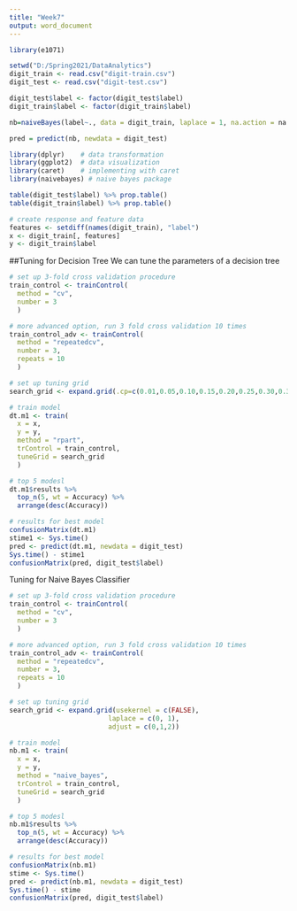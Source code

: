 ---
title: "Week7"
output: word_document
---
```{r}
library(e1071)
```

```{r}
setwd("D:/Spring2021/DataAnalytics")
digit_train <- read.csv("digit-train.csv")
digit_test <- read.csv("digit-test.csv")

digit_test$label <- factor(digit_test$label)
digit_train$label <- factor(digit_train$label)
```

```{r}
nb=naiveBayes(label~., data = digit_train, laplace = 1, na.action = na.pass)

```


```{r}
pred = predict(nb, newdata = digit_test)
```

```{r}
library(dplyr)    # data transformation
library(ggplot2)  # data visualization
library(caret)    # implementing with caret
library(naivebayes) # naive bayes package
```

```{r}
table(digit_test$label) %>% prop.table()
table(digit_train$label) %>% prop.table()
```

```{r}
# create response and feature data
features <- setdiff(names(digit_train), "label")
x <- digit_train[, features]
y <- digit_train$label

```

##Tuning for Decision Tree
We can tune the parameters of a decision tree

```{r}
# set up 3-fold cross validation procedure
train_control <- trainControl(
  method = "cv", 
  number = 3
  )

# more advanced option, run 3 fold cross validation 10 times
train_control_adv <- trainControl(
  method = "repeatedcv", 
  number = 3,
  repeats = 10
  )

# set up tuning grid
search_grid <- expand.grid(.cp=c(0.01,0.05,0.10,0.15,0.20,0.25,0.30,0.35,0.40,0.45))

# train model
dt.m1 <- train(
  x = x,
  y = y,
  method = "rpart",
  trControl = train_control,
  tuneGrid = search_grid
  )

# top 5 modesl
dt.m1$results %>% 
  top_n(5, wt = Accuracy) %>%
  arrange(desc(Accuracy))

# results for best model
confusionMatrix(dt.m1)
stime1 <- Sys.time()
pred <- predict(dt.m1, newdata = digit_test)
Sys.time() - stime1
confusionMatrix(pred, digit_test$label)

```
Tuning for Naive Bayes Classifier

```{r}
# set up 3-fold cross validation procedure
train_control <- trainControl(
  method = "cv", 
  number = 3
  )

# more advanced option, run 3 fold cross validation 10 times
train_control_adv <- trainControl(
  method = "repeatedcv", 
  number = 3,
  repeats = 10
  )

# set up tuning grid
search_grid <- expand.grid(usekernel = c(FALSE),
                         laplace = c(0, 1), 
                         adjust = c(0,1,2))

# train model
nb.m1 <- train(
  x = x,
  y = y,
  method = "naive_bayes",
  trControl = train_control,
  tuneGrid = search_grid
  )

```

```{r}
# top 5 modesl
nb.m1$results %>% 
  top_n(5, wt = Accuracy) %>%
  arrange(desc(Accuracy))

# results for best model
confusionMatrix(nb.m1)
stime <- Sys.time()
pred <- predict(nb.m1, newdata = digit_test)
Sys.time() - stime
confusionMatrix(pred, digit_test$label)

```


